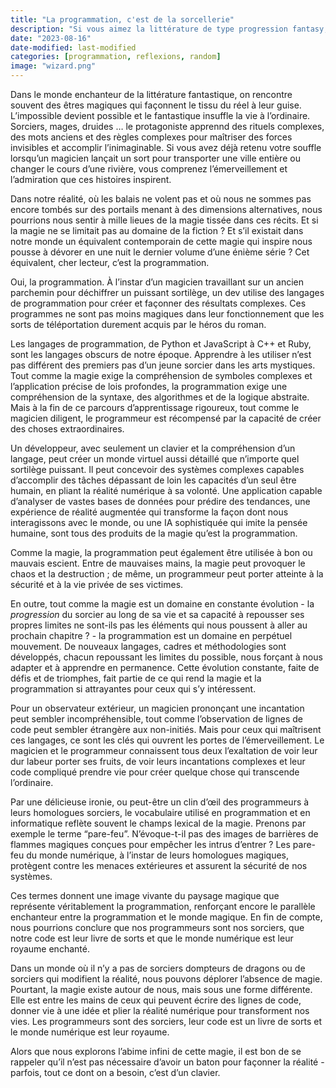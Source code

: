 ```yaml
---
title: "La programmation, c'est de la sorcellerie"
description: "Si vous aimez la littérature de type progression fantasy, vous allez aimer vous taper la tête contre les murs en programmant."
date: "2023-08-16"
date-modified: last-modified
categories: [programmation, reflexions, random]
image: "wizard.png"
---
```


Dans le monde enchanteur de la littérature fantastique, on rencontre souvent des êtres magiques qui façonnent le tissu du réel à leur guise. L'impossible devient possible et le fantastique insuffle la vie à l'ordinaire. Sorciers, mages, druides ... le protagoniste apprennd des rituels complexes, des mots anciens et des règles complexes pour maîtriser des forces invisibles et accomplir l'inimaginable. Si vous avez déjà retenu votre souffle lorsqu'un magicien lançait un sort pour transporter une ville entière ou changer le cours d'une rivière, vous comprenez l'émerveillement et l'admiration que ces histoires inspirent.

Dans notre réalité, où les balais ne volent pas et où nous ne sommes pas encore tombés sur des portails menant à des dimensions alternatives, nous pourrions nous sentir à mille lieues de la magie tissée dans ces récits. Et si la magie ne se limitait pas au domaine de la fiction ? Et s'il existait dans notre monde un équivalent contemporain de cette magie qui inspire nous pousse à dévorer en une nuit le dernier volume d'une énième série ? Cet équivalent, cher lecteur, c'est la programmation.

Oui, la programmation. À l'instar d'un magicien travaillant sur un ancien parchemin pour déchiffrer un puissant sortilège, un dev utilise des langages de programmation pour créer et façonner des résultats complexes. Ces programmes ne sont pas moins magiques dans leur fonctionnement que les sorts de téléportation durement acquis par le héros du roman.

Les langages de programmation, de Python et JavaScript à C++ et Ruby, sont les langages obscurs de notre époque. Apprendre à les utiliser n'est pas différent des premiers pas d'un jeune sorcier dans les arts mystiques. Tout comme la magie exige la compréhension de symboles complexes et l'application précise de lois profondes, la programmation exige une compréhension de la syntaxe, des algorithmes et de la logique abstraite. Mais à la fin de ce parcours d'apprentissage rigoureux, tout comme le magicien diligent, le programmeur est récompensé par la capacité de créer des choses extraordinaires.

Un développeur, avec seulement un clavier et la compréhension d'un langage, peut créer un monde virtuel aussi détaillé que n'importe quel sortilège puissant. Il peut concevoir des systèmes complexes capables d'accomplir des tâches dépassant de loin les capacités d'un seul être humain, en pliant la réalité numérique à sa volonté. Une application capable d'analyser de vastes bases de données pour prédire des tendances, une expérience de réalité augmentée qui transforme la façon dont nous interagissons avec le monde, ou une IA sophistiquée qui imite la pensée humaine, sont tous des produits de la magie qu'est la programmation.

Comme la magie, la programmation peut également être utilisée à bon ou mauvais escient. Entre de mauvaises mains, la magie peut provoquer le chaos et la destruction ; de même, un programmeur peut porter atteinte à la sécurité et à la vie privée de ses victimes. 

En outre, tout comme la magie est un domaine en constante évolution - la *progression* du sorcier au long de sa vie et sa capacité à repousser ses propres limites ne sont-ils pas les éléments qui nous poussent à aller au prochain chapitre ? - la programmation est un domaine en perpétuel mouvement. De nouveaux langages, cadres et méthodologies sont développés, chacun repoussant les limites du possible, nous forçant à nous adapter et à apprendre en permanence. Cette évolution constante, faite de défis et de triomphes, fait partie de ce qui rend la magie et la programmation si attrayantes pour ceux qui s'y intéressent.

Pour un observateur extérieur, un magicien prononçant une incantation peut sembler incompréhensible, tout comme l'observation de lignes de code peut sembler étrangère aux non-initiés. Mais pour ceux qui maîtrisent ces langages, ce sont les clés qui ouvrent les portes de l'émerveillement. Le magicien et le programmeur connaissent tous deux l'exaltation de voir leur dur labeur porter ses fruits, de voir leurs incantations complexes et leur code compliqué prendre vie pour créer quelque chose qui transcende l'ordinaire.

Par une délicieuse ironie, ou peut-être un clin d'œil des programmeurs à leurs homologues sorciers, le vocabulaire utilisé en programmation et en informatique reflète souvent le champs lexical de la magie. Prenons par exemple le terme "pare-feu". N'évoque-t-il pas des images de barrières de flammes magiques conçues pour empêcher les intrus d'entrer ? Les pare-feu du monde numérique, à l'instar de leurs homologues magiques, protègent contre les menaces extérieures et assurent la sécurité de nos systèmes.

Ces termes donnent une image vivante du paysage magique que représente véritablement la programmation, renforçant encore le parallèle enchanteur entre la programmation et le monde magique. En fin de compte, nous pourrions conclure que nos programmeurs sont nos sorciers, que notre code est leur livre de sorts et que le monde numérique est leur royaume enchanté.

Dans un monde où il n'y a pas de sorciers dompteurs de dragons ou de sorciers qui modifient la réalité, nous pouvons déplorer l'absence de magie. Pourtant, la magie existe autour de nous, mais sous une forme différente. Elle est entre les mains de ceux qui peuvent écrire des lignes de code, donner vie à une idée et plier la réalité numérique pour transforment nos vies. Les programmeurs sont des sorciers, leur code est un livre de sorts et le monde numérique est leur royaume.  

Alors que nous explorons l'abime infini de cette magie, il est bon de se rappeler qu'il n'est pas nécessaire d'avoir un baton pour façonner la réalité - parfois, tout ce dont on a besoin, c'est d'un clavier.